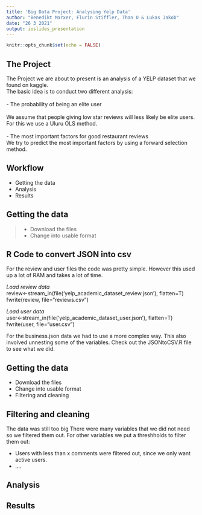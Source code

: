 ```yaml
---
title: 'Big Data Project: Analysing Yelp Data'
author: "Benedikt Marxer, Flurin Stiffler, Than U & Lukas Jakob"
date: "26 3 2021"
output: ioslides_presentation
---
```


```r
knitr::opts_chunk$set(echo = FALSE)
```

## The Project

The Project we are about to present is an analysis of a YELP dataset that we found on kaggle.<br>
The basic idea is to conduct two different analysis:
<br>
<br>
- The probability of being an elite user <br>
<br>
We assume that people giving low star reviews will less likely be elite users.
For this we use a Uluru OLS method.
<br>
<br>
- The most important factors for good restaurant reviews
<br>
We try to predict the most important factors by using a forward selection method.


## Workflow

- Getting the data
- Analysis
- Results

## Getting the data

> - Download the files
> - Change into usable format


## R Code to convert JSON into csv

For the review and user files the code was pretty simple.
However this used up a lot of RAM and takes a lot of time.

*Load review data*<br>
review<-stream_in(file('yelp_academic_dataset_review.json'), flatten=T)
fwrite(review, file="reviews.csv")

*Load user data*<br>
user<-stream_in(file('yelp_academic_dataset_user.json'), flatten=T)
fwrite(user, file="user.csv")

For the business.json data we had to use a more complex way.
This also involved unnesting some of the variables.
Check out the JSONtoCSV.R file to see what we did.


## Getting the data

- Download the files
- Change into usable format
- Filtering and cleaning



## Filtering and cleaning
The data was still too big
There were many variables that we did not need so we filtered them out.
For other variables we put a threshholds to filter them out:

- Users with less than x comments were filtered out, since we only want active users.
- ....

## Analysis


## Results

